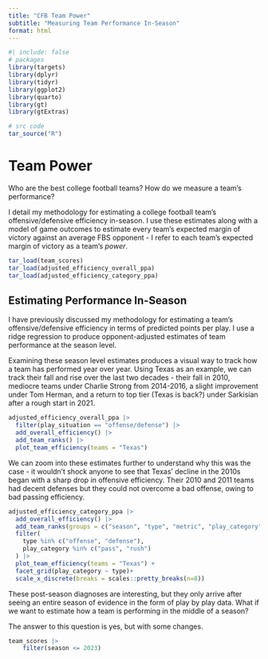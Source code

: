 ```yaml
---
title: "CFB Team Power"
subtitle: "Measuring Team Performance In-Season"
format: html
---
```


```r
#| include: false
# packages
library(targets)
library(dplyr)
library(tidyr)
library(ggplot2)
library(quarto)
library(gt)
library(gtExtras)

# src code
tar_source("R")

```

# Team Power

Who are the best college football teams? How do we measure a team's performance?

I detail my methodology for estimating a college football team's offensive/defensive efficiency in-season. I use these estimates along with a model of game outcomes to estimate every team's expected margin of victory against an average FBS opponent - I refer to each team's expected margin of victory as a team's *power*.

```r

tar_load(team_scores)
tar_load(adjusted_efficiency_overall_ppa)
tar_load(adjusted_efficiency_category_ppa)

```

## Estimating Performance In-Season

I have previously discussed my methodology for estimating a team's offensive/defensive efficiency in terms of predicted points per play. I use a ridge regression to produce opponent-adjusted estimates of team performance at the season level.

Examining these season level estimates produces a visual way to track how a team has performed year over year. Using Texas as an example, we can track their fall and rise over the last two decades - their fall in 2010, mediocre teams under Charlie Strong from 2014-2016, a slight improvement under Tom Herman, and a return to top tier (Texas is back?) under Sarkisian after a rough start in 2021.

```r
adjusted_efficiency_overall_ppa |>
  filter(play_situation == "offense/defense") |>
  add_overall_efficiency() |>
  add_team_ranks() |>
  plot_team_efficiency(teams = "Texas")
```

We can zoom into these estimates further to understand why this was the case - it wouldn't shock anyone to see that Texas' decline in the 2010s began with a sharp drop in offensive efficiency. Their 2010 and 2011 teams had decent defenses but they could not overcome a bad offense, owing to bad passing efficiency.

```r
adjusted_efficiency_category_ppa |>
  add_overall_efficiency() |>
  add_team_ranks(groups = c("season", "type", "metric", "play_category")) |>
  filter(
    type %in% c("offense", "defense"),
    play_category %in% c("pass", "rush")
  ) |>
  plot_team_efficiency(teams = "Texas") +
  facet_grid(play_category ~ type)+
  scale_x_discrete(breaks = scales::pretty_breaks(n=8))

```

These post-season diagnoses are interesting, but they only arrive after seeing an entire season of evidence in the form of play by play data. What if we want to estimate how a team is performing in the middle of a season?

The answer to this question is yes, but with some changes.

```r
team_scores |>
    filter(season <= 2023)
```


```r



```
